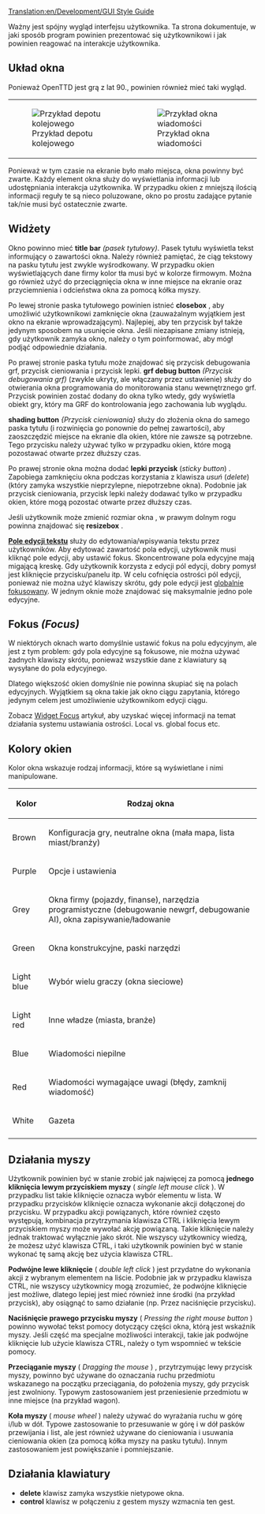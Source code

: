 [[Translation:en/Development/GUI Style Guide]]
 
<!--{{DevDoc}}-->{{pl/Rozwój}}
<!--{{Incomplete}}-->{{pl/Development/Niekompletne}}

Ważny jest spójny wygląd interfejsu użytkownika.
Ta strona dokumentuje, w jaki sposób program powinien prezentować się użytkownikowi i jak powinien reagować na interakcje użytkownika.

== Układ okna ==
Ponieważ OpenTTD jest grą z lat 90., powinien również mieć taki wygląd.

{|
| [[File:en/Development/Train depot example.png|frame|Przykład depotu kolejowego]] || [[File:en/Development/Manufacturer offer.png|frame|Przykład okna wiadomości]]
|}

Ponieważ w tym czasie na ekranie było mało miejsca, okna powinny być zwarte. Każdy element okna służy do wyświetlania informacji lub udostępniania
interakcja użytkownika. W przypadku okien z mniejszą ilością informacji reguły te są nieco poluzowane, okno po prostu zadające pytanie tak/nie musi być ostatecznie zwarte.

== Widżety ==
Okno powinno mieć '''title bar''' ''(pasek tytułowy)''. Pasek tytułu wyświetla tekst informujący o zawartości okna. Należy również pamiętać, że ciąg tekstowy na pasku tytułu jest zwykle wyśrodkowany. W przypadku okien wyświetlających dane firmy kolor tła musi być w kolorze firmowym. Można go również użyć do przeciągnięcia okna w inne miejsce na ekranie oraz przyciemnienia i odcieństwa okna za pomocą kółka myszy.

Po lewej stronie paska tytułowego powinien istnieć '''closebox''' , aby umożliwić użytkownikowi zamknięcie okna (zauważalnym wyjątkiem jest okno na ekranie wprowadzającym). Najlepiej, aby ten przycisk był także jedynym sposobem na usunięcie okna. Jeśli niezapisane zmiany istnieją, gdy użytkownik zamyka okno, należy o tym poinformować, aby mógł podjąć odpowiednie działania.

Po prawej stronie paska tytułu może znajdować się przycisk debugowania grf, przycisk cieniowania i przycisk lepki.
'''grf debug button''' ''(Przycisk debugowania grf)'' (zwykle ukryty, ale włączany przez ustawienie) służy do otwierania okna programowania do monitorowania stanu wewnętrznego grf. Przycisk powinien zostać dodany do okna tylko wtedy, gdy wyświetla obiekt gry, który ma GRF do kontrolowania jego zachowania lub wyglądu.

'''shading button''' ''{Przycisk cieniowania}'' służy do złożenia okna do samego paska tytułu (i rozwinięcia go ponownie do pełnej zawartości), aby zaoszczędzić miejsce na ekranie dla okien, które nie zawsze są potrzebne. Tego przycisku należy używać tylko w przypadku okien, które mogą pozostawać otwarte przez dłuższy czas.

Po prawej stronie okna można dodać '''lepki przycisk''' (''sticky button'') . Zapobiega zamknięciu okna podczas korzystania z klawisza ''usuń'' (''delete'') (który zamyka wszystkie nieprzylepne, niepotrzebne okna). Podobnie jak przycisk cieniowania, przycisk lepki należy dodawać tylko w przypadku okien, które mogą pozostać otwarte przez dłuższy czas.

Jeśli użytkownik może zmienić rozmiar okna , w prawym dolnym rogu powinna znajdować się  '''resizebox''' .

'''[[pl/Archive/Source/OpenTTDDevBlackBook/Window/TextEdit|Pole edycji tekstu]]''' służy do edytowania/wpisywania tekstu przez użytkowników. Aby edytować zawartość pola edycji, użytkownik musi kliknąć pole edycji, aby ustawić fokus. Skoncentrowane pola edycyjne mają migającą kreskę. Gdy użytkownik korzysta z edycji pól edycji, dobry pomysł jest kliknięcie przycisku/panelu itp. W celu cofnięcia ostrości pól edycji, ponieważ nie można użyć klawiszy skrótu, gdy pole edycji jest [[pl/Archive/Source/OpenTTDDevBlackBook/Window/WidgetFocus#focus-poziomy|globalnie fokusowany]]. W jednym oknie może znajdować się maksymalnie jedno pole edycyjne.


<!--{{Todo|panels, buttons}}-->{{pl/Do poprawki|panele, przyciski}}

== Fokus ''(Focus)'' ==
W niektórych oknach warto domyślnie ustawić fokus na polu edycyjnym, ale jest z tym problem: gdy pola edycyjne są fokusowe, nie można używać żadnych klawiszy skrótu, ponieważ wszystkie dane z klawiatury są wysyłane do pola edycyjnego.

Dlatego większość okien domyślnie nie powinna skupiać się na polach edycyjnych. Wyjątkiem są okna takie jak okno ciągu zapytania, którego jedynym celem jest umożliwienie użytkownikom edycji ciągu.

Zobacz [[pl/Archive/Source/OpenTTDDevBlackBook/Window/WidgetFocus|Widget Focus]] artykuł, aby uzyskać więcej informacji na temat działania systemu ustawiania ostrości. Local vs. global focus etc.

== Kolory okien ==
Kolor okna wskazuje rodzaj informacji, które są wyświetlane i nimi manipulowane.

{| class="wikitable" border="1" style="margin: 1em auto 1em auto"
|-
! Kolor     !! Rodzaj okna
|-
| Brown      || Konfiguracja gry, neutralne okna (mała mapa, lista miast/branży)
|-
| Purple     || Opcje i ustawienia
|-
| Grey       || Okna firmy (pojazdy, finanse), narzędzia programistyczne (debugowanie newgrf, debugowanie AI), okna zapisywanie/ładowanie 
|-
| Green      || Okna konstrukcyjne, paski narzędzi
|-
| Light blue || Wybór wielu graczy (okna sieciowe)
|-
| Light red  || Inne władze (miasta, branże)
|-
| Blue       || Wiadomości niepilne
|-
| Red        || Wiadomości wymagające uwagi (błędy, zamknij wiadomość)
|-
| White      || Gazeta
|-
|}

== Działania myszy ==
Użytkownik powinien być w stanie zrobić jak najwięcej za pomocą '''jednego kliknięcia lewym przyciskiem myszy''' ( ''single left mouse click'' ). W przypadku list takie kliknięcie oznacza wybór elementu w
lista. W przypadku przycisków kliknięcie oznacza wykonanie akcji dołączonej do przycisku. W przypadku akcji powiązanych, które również często występują, kombinacja przytrzymania klawisza CTRL i kliknięcia lewym przyciskiem myszy może wywołać akcję powiązaną.
Takie kliknięcie należy jednak traktować wyłącznie jako skrót. Nie wszyscy użytkownicy wiedzą, że możesz użyć klawisza CTRL, i taki użytkownik powinien być w stanie wykonać tę samą akcję bez użycia klawisza CTRL.

'''Podwójne lewe kliknięcie''' ( ''double left click'' ) jest przydatne do wykonania akcji z wybranym elementem na liście. Podobnie jak w przypadku klawisza CTRL, nie wszyscy użytkownicy mogą zrozumieć, że podwójne kliknięcie jest możliwe, dlatego lepiej jest mieć również inne środki (na przykład przycisk), aby osiągnąć to samo działanie (np. Przez naciśnięcie przycisku).

'''Naciśnięcie prawego przycisku myszy''' ( ''Pressing the right mouse button'' ) powinno wywołać tekst pomocy dotyczący części okna, którą jest wskaźnik myszy. Jeśli część ma specjalne możliwości interakcji, takie jak podwójne kliknięcie lub użycie klawisza CTRL, należy o tym wspomnieć w tekście pomocy.

'''Przeciąganie myszy''' ( ''Dragging the mouse'' ) , przytrzymując lewy przycisk myszy, powinno być używane do oznaczania ruchu przedmiotu wskazanego na początku przeciągania, do położenia myszy, gdy przycisk jest zwolniony. Typowym zastosowaniem jest przeniesienie przedmiotu w inne miejsce (na przykład wagon).

'''Koła myszy''' ( ''mouse wheel'' ) należy używać do wyrażania ruchu w górę i/lub w dół. Typowe zastosowanie to przesuwanie w górę i w dół pasków przewijania i list, ale jest również używane do cieniowania i usuwania cieniowania okien (za pomocą kółka myszy na pasku tytułu).
Innym zastosowaniem jest powiększanie i pomniejszanie.

== Działania klawiatury ==

* '''delete''' klawisz zamyka wszystkie nietypowe okna.
* '''control''' klawisz w połączeniu z gestem myszy wzmacnia ten gest.